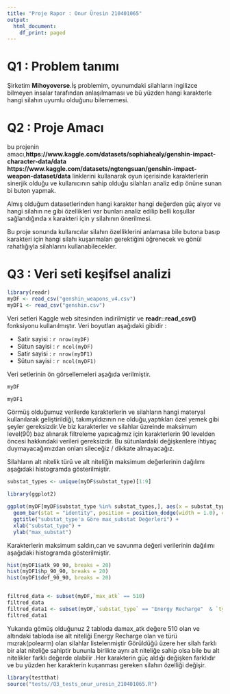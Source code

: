 ```yaml
---
title: "Proje Rapor : Onur Üresin 210401065"
output:
  html_document:
    df_print: paged
---
```



# Q1 : Problem tanımı

Şirketim **Mihoyoverse**.İş problemim, oyunumdaki silahların ingilizce bilmeyen insalar tarafından anlaşılmaması ve bü yüzden hangi karakterle hangi silahın uyumlu olduğunu bilememesi.
 

# Q2 : Proje Amacı
bu projenin amacı,**https://www.kaggle.com/datasets/sophiahealy/genshin-impact-character-data/data** **https://www.kaggle.com/datasets/ngtengsuan/genshin-impact-weapon-dataset/data** linklerini kullanarak
oyun içerisinde karakterlerin sinerjik olduğu ve kullanıcının sahip olduğu silahları analiz edip önüne sunan bi buton yapmak.


Almış olduğum datasetlerinden hangi karakter hangi değerden güç alıyor ve hangi silahın ne gibi özellikleri var bunları analiz edilip belli koşullar sağlandığında 
x karakteri için y silahının önerilmesi.

Bu proje sonunda kullanıcılar silahın özelliklerini anlamasa bile butona basıp karakteri için hangi silahı kuşanmaları gerektiğini öğrenecek ve gönül rahatlığıyla silahlarını kullanabilecekler.


# Q3 : Veri seti keşifsel analizi

```r

library(readr)
myDF <- read_csv("genshin_weapons_v4.csv")
myDF1 <- read_csv("genshin.csv")
```

Veri setleri Kaggle web sitesinden indirilmiştir ve **readr::read_csv()** fonksiyonu kullanılmıştır. Veri boyutları aşağıdaki gibidir :

- Satir sayisi : `r nrow(myDF)`
- Sütun sayisi : `r ncol(myDF)`
- Satir sayisi : `r nrow(myDF1)`
- Sütun sayisi : `r ncol(myDF1)`

Veri setlerinin ön görsellemeleri aşağıda verilmiştir.

```r
myDF
```

```r
myDF1
```

Görmüş olduğumuz verilerde karakterlerin ve silahların hangi materyal kullanılarak geliştirildiği, takımyıldızının ne olduğu,yaptıkları özel yemek gibi şeyler gereksizdir.Ve biz karakterler ve silahlar üzreinde maksimum level(90) baz alınarak filtreleme yapıcağımız için karakterlerin 90 levelden öncesi hakkındaki verileri gereksizdir. Bu sütunlardaki değişkenlere ihtiyaç duymayacağımızdan onları sileceğiz / dikkate almayacağız.



Silahların alt nitelik türü ve alt niteliğin maksimum değerlerinin dağılımı aşağıdaki histogramda gösterilmiştir.


```r

substat_types <- unique(myDF$substat_type)[1:9]

library(ggplot2)

ggplot(myDF[myDF$substat_type %in% substat_types,], aes(x = substat_type, y = max_substat, fill = substat_type)) +
  geom_bar(stat = "identity", position = position_dodge(width = 1.0), color = "black") +
  ggtitle("substat_type'a Göre max_substat Değerleri") +
  xlab("substat_type") +
  ylab("max_substat")

```


Karakterlerin maksimum saldırı,can ve savunma değeri verilerinin dağılımı aşağıdaki histogramda gösterilmiştir.


```r
hist(myDF1$atk_90_90, breaks = 20)
hist(myDF1$hp_90_90, breaks = 20)
hist(myDF1$def_90_90, breaks = 20)


filtred_data <- subset(myDF,`max_atk` == 510) 
filtred_data
filtred_data1 <- subset(myDF,`substat_type` == "Energy Recharge"  & `type` == "Polearm")
filtred_data1


```


Yukarıda gömüş olduğunuz 2 tabloda damax_atk değere 510 olan ve altındaki tabloda ise alt niteliği Energy Recharge olan ve türü mızrak(polearm) olan silahlar listelenmiştir 
Görüldüğü üzere her silah farklı bir alat niteliğe sahiptir bununla birlikte aynı alt niteliğe sahip olsa bile bu alt nitelikler farklı değerde olabilir .Her karakterin güç aldığı değişken farklıdır ve bu yüzden her karakterin kuşanması gereken silahın özelliği değişir.
```r
library(testthat)
source("tests//Q3_tests_onur_uresin_210401065.R")

```
